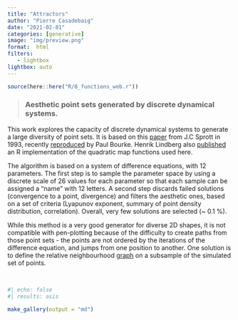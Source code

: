 ```yaml
---
title: "Attractors"
author: "Pierre Casadebaig"
date: "2021-02-01"
categories: [generative]
image: "img/preview.png"
format:  html
filters:
   - lightbox
lightbox: auto
---
```


```r
source(here::here("R/0_functions_web.r"))
```


> ### Aesthetic point sets generated by discrete dynamical systems.

This work explores the capacity of discrete dynamical systems to generate a large diversity of point sets. It is based on this [paper](https://sprott.physics.wisc.edu/pubs/paper203.pdf) from J.C Sprott in 1993, recently [reproduced](http://paulbourke.net/fractals/sprott/) by Paul Bourke. Henrik Lindberg also [published](https://blog.k2h.se/post/hunting-for-attractors/) an R implementation of the quadratic map functions used here. 

The algorithm is based on a system of difference equations, with 12 parameters. The first step is to sample the parameter space by using a discrete scale of 26 values for each parameter so that each sample can be assigned a "name" with 12 letters. A second step discards failed solutions (convergence to a point, divergence) and filters the aesthetic ones, based on a set of criteria (Lyapunov exponent, summary of point density distribution, correlation). Overall, very few solutions are selected (~ 0.1 %).

While this method is a very good generator for diverse 2D shapes, it is not compatible with pen-plotting because of the difficulty to create paths from those point sets - the points are not ordered by the iterations of the difference equation, and jumps from one position to another. One solution is to define the relative neighbourhood [graph](https://en.wikipedia.org/wiki/Relative_neighborhood_graph) on a subsample of the simulated set of points.

<br>

::: {.column-body-outset .gallery}
```r
#| echo: false
#| results: asis

make_gallery(output = "md")

```
::: 


